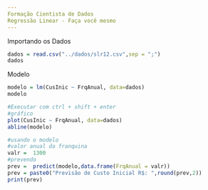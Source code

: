 ```yaml
---
Formação Cientista de Dados
Regressão Linear - Faça você mesmo
---
```

Importando os Dados
```r
dados = read.csv("../dados/slr12.csv",sep = ";")
dados
```
Modelo
```r
modelo = lm(CusInic ~ FrqAnual, data=dados)
modelo
```

```r
#Executar com ctrl + shift + enter
#gráfico
plot(CusInic ~ FrqAnual, data=dados)
abline(modelo)
```

```r
#usando o modelo
#valor anual da franquina
valr =  1300
#prevendo
prev =  predict(modelo,data.frame(FrqAnual = valr))
prev = paste0("Previsão de Custo Inicial R$: ",round(prev,2))
print(prev)
```

